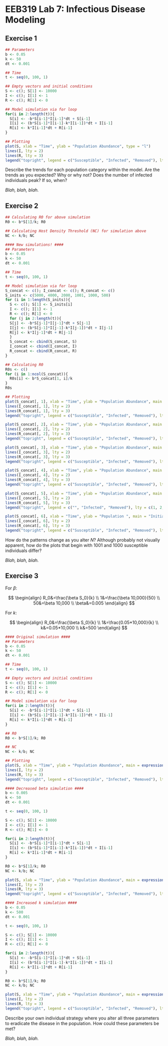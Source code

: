 # EEB319 Lab 7: Infectious Disease Modeling

## Exercise 1

```r
## Parameters
b <- 0.05
k <- 50
dt <- 0.001

## Time
t <- seq(0, 100, 1)

## Empty vectors and initial conditions
S <- c(); S[1] <- 10000
I <- c(); I[1] <- 1
R <- c(); R[1] <- 0

## Model simulation via for loop
for(i in 2:length(t)){
  S[i] <- -b*S[i-1]*I[i-1]*dt + S[i-1]
  I[i] <- (b*S[i-1]*I[i-1]-k*I[i-1])*dt + I[i-1]
  R[i] <- k*I[i-1]*dt + R[i-1]
}

## Plotting
plot(S, xlab = "Time", ylab = "Population Abundance", type = "l")
lines(I, lty = 2) 
lines(R, lty = 3)
legend("topright", legend = c("Susceptible", "Infected", "Removed"), lty = c(1, 2, 3))
```

Describe the trends for each population category within the model. Are the trends as you expected? Why or why not? Does the number of infected individuals peak? If so, when?

*Blah, blah, blah.*

## Exercise 2

```r
## Calculating R0 for above simulation
R0 <- b*S[1]/k; R0

## Calculating Host Density Threshold (NC) for simulation above
NC <- k/b; NC

#### New simulations! ####
## Parameters
b <- 0.05
k <- 50
dt <- 0.001

## Time
t <- seq(0, 100, 1)

## Model simulation via for loop
S_concat <- c(); I_concat <- c(); R_concat <- c()
S_inits <- c(5000, 4000, 2000, 1001, 1000, 500)
for (i in 1:length(S_inits)){
  S <- c(); S[1] <- S_inits[i]
  I <- c(); I[1] <- 1
  R <- c(); R[1] <- 0
  for (j in 2:length(t)){
  S[j] <- -b*S[j-1]*I[j-1]*dt + S[j-1]
  I[j] <- (b*S[j-1]*I[j-1]-k*I[j-1])*dt + I[j-1]
  R[j] <- k*I[j-1]*dt + R[j-1]
  }
  S_concat <- cbind(S_concat, S)
  I_concat <- cbind(I_concat, I)
  R_concat <- cbind(R_concat, R)
}

## Calculating R0
R0s <- c()
for (i in 1:ncol(S_concat)){
  R0s[i] <- b*S_concat[1, i]/k
}
R0s

## Plotting
plot(S_concat[, 1], xlab = "Time", ylab = "Population Abundance", main = "Initial # of Susceptible Individuals = 5000", type = "l", ylim = c(0, 5000))
lines(I_concat[, 1], lty = 2) 
lines(R_concat[, 1], lty = 3)
legend("topright", legend = c("Susceptible", "Infected", "Removed"), lty = c(1, 2, 3))

plot(S_concat[, 2], xlab = "Time", ylab = "Population Abundance", main = "Initial # of Susceptible Individuals = 4000", type = "l", ylim = c(0, 5000))
lines(I_concat[, 2], lty = 2) 
lines(R_concat[, 2], lty = 3)
legend("topright", legend = c("Susceptible", "Infected", "Removed"), lty = c(1, 2, 3))

plot(S_concat[, 3], xlab = "Time", ylab = "Population Abundance", main = "Initial # of Susceptible Individuals = 2000", type = "l", ylim = c(0, 5000))
lines(I_concat[, 3], lty = 2) 
lines(R_concat[, 3], lty = 3)
legend("topright", legend = c("Susceptible", "Infected", "Removed"), lty = c(1, 2, 3))

plot(S_concat[, 4], xlab = "Time", ylab = "Population Abundance", main = "Initial # of Susceptible Individuals = 1001", type = "l", ylim = c(0, 5000))
lines(I_concat[, 4], lty = 2) 
lines(R_concat[, 4], lty = 3)
legend("topright", legend = c("Susceptible", "Infected", "Removed"), lty = c(1, 2, 3))

plot(S_concat[, 5], xlab = "Time", ylab = "Population Abundance", main = "Initial # of Susceptible Individuals = 1000", type = "l", ylim = c(0, 5000))
lines(I_concat[, 5], lty = 2) 
lines(R_concat[, 5], lty = 3)
legend("topright", legend = c("", "Infected", "Removed"), lty = c(1, 2, 3))

plot(S_concat[, 6], xlab = "Time", ylab = "Population ", main = "Initial # of Susceptible Individuals = 500", type = "l", ylim = c(0, 5000))
lines(I_concat[, 6], lty = 2) 
lines(R_concat[, 6], lty = 3)
legend("topright", legend = c("Susceptible", "Infected", "Removed"), lty = c(1, 2, 3))
```

How do the patterns change as you alter $N$? Although probably not visually apparent, how do the plots that begin with 1001 and 1000 susceptible individuals differ?

*Blah, blah, blah.*

## Exercise 3

For $\beta$:

$$
\begin{align}
R_0&=\frac{\beta S_0}{k} \\
1&=\frac{\beta 10,000}{50} \\
50&=\beta 10,000 \\
\beta&=0.005
\end{align}
$$

For $k$:

$$
\begin{align}
R_0&=\frac{\beta S_0}{k} \\
1&=\frac{0.05*10,000}{k} \\
k&=0.05*10,000 \\
k&=500
\end{align}
$$

```r
#### Original simulation ####
## Parameters
b <- 0.05
k <- 50
dt <- 0.001

## Time
t <- seq(0, 100, 1)

## Empty vectors and initial conditions
S <- c(); S[1] <- 10000
I <- c(); I[1] <- 1
R <- c(); R[1] <- 0

## Model simulation via for loop
for(i in 2:length(t)){
  S[i] <- -b*S[i-1]*I[i-1]*dt + S[i-1]
  I[i] <- (b*S[i-1]*I[i-1]-k*I[i-1])*dt + I[i-1]
  R[i] <- k*I[i-1]*dt + R[i-1]
}

## R0
R0 <- b*S[1]/k; R0

## NC
NC <- k/b; NC

## Plotting
plot(S, xlab = "Time", ylab = "Population Abundance", main = expression(paste("β = 0.05; k = 50; ", R[0], " = 10")), type = "l")
lines(I, lty = 2) 
lines(R, lty = 3)
legend("topright", legend = c("Susceptible", "Infected", "Removed"), lty = c(1, 2, 3))

#### Decreased beta simulation ####
b <- 0.005
k <- 50
dt <- 0.001

t <- seq(0, 100, 1)

S <- c(); S[1] <- 10000
I <- c(); I[1] <- 1
R <- c(); R[1] <- 0

for(i in 2:length(t)){
  S[i] <- -b*S[i-1]*I[i-1]*dt + S[i-1]
  I[i] <- (b*S[i-1]*I[i-1]-k*I[i-1])*dt + I[i-1]
  R[i] <- k*I[i-1]*dt + R[i-1]
}

R0 <- b*S[1]/k; R0
NC <- k/b; NC

plot(S, xlab = "Time", ylab = "Population Abundance", main = expression(paste("β = 0.005; k = 50; ", R[0], " = 1")), type = "l")
lines(I, lty = 2) 
lines(R, lty = 3)
legend("topright", legend = c("Susceptible", "Infected", "Removed"), lty = c(1, 2, 3))

#### Increased k simulation ####
b <- 0.05
k <- 500
dt <- 0.001

t <- seq(0, 100, 1)

S <- c(); S[1] <- 10000
I <- c(); I[1] <- 1
R <- c(); R[1] <- 0

for(i in 2:length(t)){
  S[i] <- -b*S[i-1]*I[i-1]*dt + S[i-1]
  I[i] <- (b*S[i-1]*I[i-1]-k*I[i-1])*dt + I[i-1]
  R[i] <- k*I[i-1]*dt + R[i-1]
}

R0 <- b*S[1]/k; R0
NC <- k/b; NC

plot(S, xlab = "Time", ylab = "Population Abundance", main = expression(paste("β = 0.05; k = 500; ", R[0], " = 1")), type = "l")
lines(I, lty = 2) 
lines(R, lty = 3)
legend("topright", legend = c("Susceptible", "Infected", "Removed"), lty = c(1, 2, 3))
```

Describe your own individual strategy where you alter all three parameters to eradicate the disease in the population. How could these parameters be met?

*Blah, blah, blah.*
